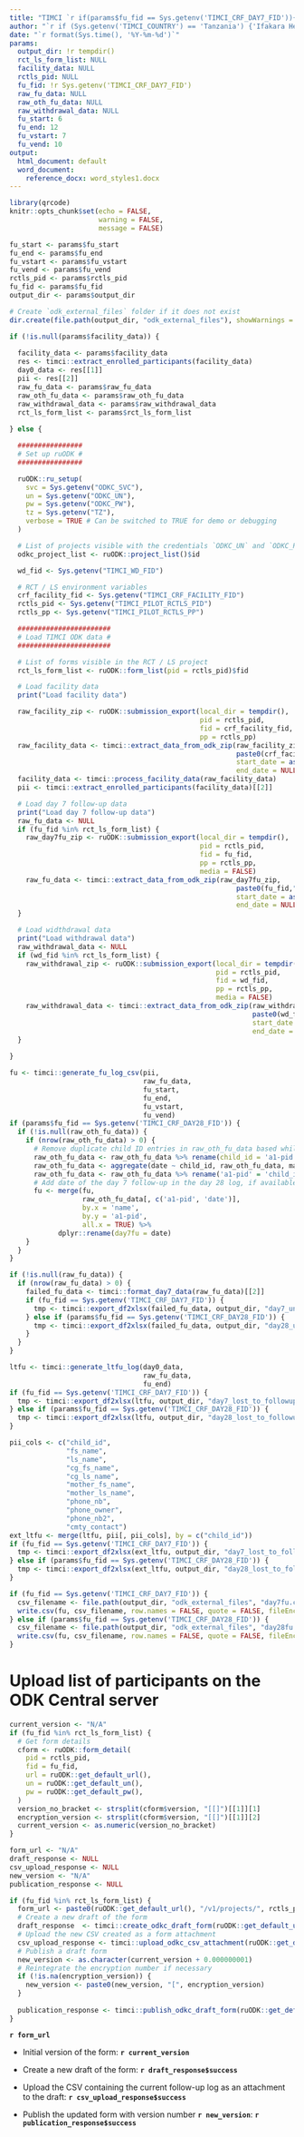 ```yaml
---
title: "TIMCI `r if(params$fu_fid == Sys.getenv('TIMCI_CRF_DAY7_FID')){'Day 7'} else if(params$fu_fid == Sys.getenv('TIMCI_CRF_DAY28_FID')){'Day 28'}` follow-up - Daily log"
author: "`r if (Sys.getenv('TIMCI_COUNTRY') == 'Tanzania') {'Ifakara Health Institute (IHI)'} else if (Sys.getenv('TIMCI_COUNTRY') == 'India') {'King George s Medical University (KGMU)'} else if (Sys.getenv('TIMCI_COUNTRY') == 'Senegal') {'Université Cheikh Anta Diop de Dakar (UCAD)'} else if (Sys.getenv('TIMCI_COUNTRY') == 'Kenya') {'University of Nairobi (UoN)'} else if (Sys.getenv('TIMCI_COUNTRY') == 'Myanmar') {'Burnet Institute (BI)'} else {'Swiss Tropical and Public Health Institute (Swiss TPH)'}`"
date: "`r format(Sys.time(), '%Y-%m-%d')`"
params:
  output_dir: !r tempdir()
  rct_ls_form_list: NULL
  facility_data: NULL
  rctls_pid: NULL
  fu_fid: !r Sys.getenv('TIMCI_CRF_DAY7_FID')
  raw_fu_data: NULL
  raw_oth_fu_data: NULL
  raw_withdrawal_data: NULL
  fu_start: 6
  fu_end: 12
  fu_vstart: 7
  fu_vend: 10
output:
  html_document: default
  word_document:
    reference_docx: word_styles1.docx
---
```


```r
library(qrcode)
knitr::opts_chunk$set(echo = FALSE,
                      warning = FALSE,
                      message = FALSE)
```

```r
fu_start <- params$fu_start
fu_end <- params$fu_end
fu_vstart <- params$fu_vstart
fu_vend <- params$fu_vend
rctls_pid <- params$rctls_pid
fu_fid <- params$fu_fid
output_dir <- params$output_dir

# Create `odk_external_files` folder if it does not exist
dir.create(file.path(output_dir, "odk_external_files"), showWarnings = FALSE)

if (!is.null(params$facility_data)) {
  
  facility_data <- params$facility_data
  res <- timci::extract_enrolled_participants(facility_data)
  day0_data <- res[[1]]
  pii <- res[[2]]
  raw_fu_data <- params$raw_fu_data
  raw_oth_fu_data <- params$raw_oth_fu_data
  raw_withdrawal_data <- params$raw_withdrawal_data
  rct_ls_form_list <- params$rct_ls_form_list
  
} else {

  ################
  # Set up ruODK #
  ################

  ruODK::ru_setup(
    svc = Sys.getenv("ODKC_SVC"),
    un = Sys.getenv("ODKC_UN"),
    pw = Sys.getenv("ODKC_PW"),
    tz = Sys.getenv("TZ"),
    verbose = TRUE # Can be switched to TRUE for demo or debugging
  )

  # List of projects visible with the credentials `ODKC_UN` and `ODKC_PW`
  odkc_project_list <- ruODK::project_list()$id

  wd_fid <- Sys.getenv("TIMCI_WD_FID")

  # RCT / LS environment variables
  crf_facility_fid <- Sys.getenv("TIMCI_CRF_FACILITY_FID")
  rctls_pid <- Sys.getenv("TIMCI_PILOT_RCTLS_PID")
  rctls_pp <- Sys.getenv("TIMCI_PILOT_RCTLS_PP")

  #######################
  # Load TIMCI ODK data #
  #######################

  # List of forms visible in the RCT / LS project
  rct_ls_form_list <- ruODK::form_list(pid = rctls_pid)$fid

  # Load facility data
  print("Load facility data")

  raw_facility_zip <- ruODK::submission_export(local_dir = tempdir(),
                                               pid = rctls_pid,
                                               fid = crf_facility_fid,
                                               pp = rctls_pp)
  raw_facility_data <- timci::extract_data_from_odk_zip(raw_facility_zip,
                                                        paste0(crf_facility_fid,".csv"),
                                                        start_date = as.Date("2021-07-05"),
                                                        end_date = NULL)
  facility_data <- timci::process_facility_data(raw_facility_data)
  pii <- timci::extract_enrolled_participants(facility_data)[[2]]

  # Load day 7 follow-up data
  print("Load day 7 follow-up data")
  raw_fu_data <- NULL
  if (fu_fid %in% rct_ls_form_list) {
    raw_day7fu_zip <- ruODK::submission_export(local_dir = tempdir(),
                                               pid = rctls_pid,
                                               fid = fu_fid,
                                               pp = rctls_pp,
                                               media = FALSE)
    raw_fu_data <- timci::extract_data_from_odk_zip(raw_day7fu_zip,
                                                        paste0(fu_fid,".csv"),
                                                        start_date = as.Date("2021-07-05"),
                                                        end_date = NULL)
  }

  # Load widthdrawal data
  print("Load withdrawal data")
  raw_withdrawal_data <- NULL
  if (wd_fid %in% rct_ls_form_list) {
    raw_withdrawal_zip <- ruODK::submission_export(local_dir = tempdir(),
                                                   pid = rctls_pid,
                                                   fid = wd_fid,
                                                   pp = rctls_pp,
                                                   media = FALSE)
    raw_withdrawal_data <- timci::extract_data_from_odk_zip(raw_withdrawal_zip,
                                                            paste0(wd_fid,".csv"),
                                                            start_date = as.Date("2021-07-05"),
                                                            end_date = NULL)
  }
  
}
```

```r
fu <- timci::generate_fu_log_csv(pii,
                                 raw_fu_data,
                                 fu_start,
                                 fu_end,
                                 fu_vstart,
                                 fu_vend)
if (params$fu_fid == Sys.getenv('TIMCI_CRF_DAY28_FID')) {
  if (!is.null(raw_oth_fu_data)) {
    if (nrow(raw_oth_fu_data) > 0) {
      # Remove duplicate child ID entries in raw_oth_fu_data based while keeping the most recent date
      raw_oth_fu_data <- raw_oth_fu_data %>% rename(child_id = 'a1-pid')
      raw_oth_fu_data <- aggregate(date ~ child_id, raw_oth_fu_data, max)
      raw_oth_fu_data <- raw_oth_fu_data %>% rename('a1-pid' = 'child_id')
      # Add date of the day 7 follow-up in the day 28 log, if available
      fu <- merge(fu,
                  raw_oth_fu_data[, c('a1-pid', 'date')],
                  by.x = 'name',
                  by.y = 'a1-pid',
                  all.x = TRUE) %>%
            dplyr::rename(day7fu = date)
    }
  }
}
```

```r
if (!is.null(raw_fu_data)) {
  if (nrow(raw_fu_data) > 0) {
    failed_fu_data <- timci::format_day7_data(raw_fu_data)[[2]]
    if (fu_fid == Sys.getenv('TIMCI_CRF_DAY7_FID')) {
      tmp <- timci::export_df2xlsx(failed_fu_data, output_dir, "day7_unsuccessful_calls")
    } else if (params$fu_fid == Sys.getenv('TIMCI_CRF_DAY28_FID')) {
      tmp <- timci::export_df2xlsx(failed_fu_data, output_dir, "day28_unsuccessful_calls")
    }
  }
}
```

```r
ltfu <- timci::generate_ltfu_log(day0_data,
                                 raw_fu_data,
                                 fu_end)
if (fu_fid == Sys.getenv('TIMCI_CRF_DAY7_FID')) {
  tmp <- timci::export_df2xlsx(ltfu, output_dir, "day7_lost_to_followup")
} else if (params$fu_fid == Sys.getenv('TIMCI_CRF_DAY28_FID')) {
  tmp <- timci::export_df2xlsx(ltfu, output_dir, "day28_lost_to_followup")
}
```

```r
pii_cols <- c("child_id",
              "fs_name",
              "ls_name",
              "cg_fs_name",
              "cg_ls_name",
              "mother_fs_name",
              "mother_ls_name",
              "phone_nb",
              "phone_owner",
              "phone_nb2",
              "cmty_contact")
ext_ltfu <- merge(ltfu, pii[, pii_cols], by = c("child_id"))
if (fu_fid == Sys.getenv('TIMCI_CRF_DAY7_FID')) {
  tmp <- timci::export_df2xlsx(ext_ltfu, output_dir, "day7_lost_to_followup_incl_pii")
} else if (params$fu_fid == Sys.getenv('TIMCI_CRF_DAY28_FID')) {
  tmp <- timci::export_df2xlsx(ext_ltfu, output_dir, "day28_lost_to_followup_incl_pii")
}
```

```r
if (fu_fid == Sys.getenv('TIMCI_CRF_DAY7_FID')) {
  csv_filename <- file.path(output_dir, "odk_external_files", "day7fu.csv")
  write.csv(fu, csv_filename, row.names = FALSE, quote = FALSE, fileEncoding = "UTF-8")
} else if (params$fu_fid == Sys.getenv('TIMCI_CRF_DAY28_FID')) {
  csv_filename <- file.path(output_dir, "odk_external_files", "day28fu.csv")
  write.csv(fu, csv_filename, row.names = FALSE, quote = FALSE, fileEncoding = "UTF-8")
}
```

# Upload list of participants on the ODK Central server

```r
current_version <- "N/A"
if (fu_fid %in% rct_ls_form_list) {
  # Get form details
  cform <- ruODK::form_detail(
    pid = rctls_pid,
    fid = fu_fid,
    url = ruODK::get_default_url(),
    un = ruODK::get_default_un(),
    pw = ruODK::get_default_pw(),
  )
  version_no_bracket <- strsplit(cform$version, "[[]")[[1]][1]
  encryption_version <- strsplit(cform$version, "[[]")[[1]][2]
  current_version <- as.numeric(version_no_bracket)
}
```

```r
form_url <- "N/A"
draft_response <- NULL
csv_upload_response <- NULL
new_version <- "N/A"
publication_response <- NULL

if (fu_fid %in% rct_ls_form_list) {
  form_url <- paste0(ruODK::get_default_url(), "/v1/projects/", rctls_pid, "/forms/", fu_fid)
  # Create a new draft of the form
  draft_response  <- timci::create_odkc_draft_form(ruODK::get_default_un(), ruODK::get_default_pw(), form_url)
  # Upload the new CSV created as a form attachment
  csv_upload_response <- timci::upload_odkc_csv_attachment(ruODK::get_default_un(), ruODK::get_default_pw(), form_url, csv_filename)
  # Publish a draft form
  new_version <- as.character(current_version + 0.000000001)
  # Reintegrate the encryption number if necessary
  if (!is.na(encryption_version)) {
    new_version <- paste0(new_version, "[", encryption_version)
  }
  
  publication_response <- timci::publish_odkc_draft_form(ruODK::get_default_un(), ruODK::get_default_pw(), form_url, new_version)
}
```

**`r form_url`**

* Initial version of the form: **`r current_version`**

* Create a new draft of the form: **`r draft_response$success`**

* Upload the CSV containing the current follow-up log as an attachment to the draft: **`r csv_upload_response$success`**

* Publish the updated form with version number **`r new_version`**: **`r publication_response$success`**
